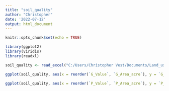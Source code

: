 ```yaml
---
title: "soil_quality"
author: "Christopher"
date: '2022-07-12'
output: html_document
---
```


```r
knitr::opts_chunk$set(echo = TRUE)
```

```r
library(ggplot2)
library(viridis)
library(readxl)

```

```r
soil_quality <- read_excel("C:/Users/Christopher Vest/Documents/Land_use_project/Land_use/Review/Christopher/soil_quality/Soil_Quality_Analysis.xlsx")

```

```r
ggplot(soil_quality, aes(x = reorder(`G_Value`, `G_Area_acre`), y = `G_Area_acre`, fill = `G_Area_acre`)) + geom_bar(stat = "identity") + coord_flip() + theme(legend.position = "none") +     scale_fill_viridis() + labs( title = "Total Acreage by Soil Quality Classification", y = "Acreage", x = "Soil Quality Classification")
```

```r
ggplot(soil_quality, aes(x = reorder(`P_Value`, `P_Area_acre`), y = `P_Area_acre`, fill = `P_Area_acre`)) + geom_bar(stat = "identity") + coord_flip() + theme(legend.position = "none") +     scale_fill_viridis() + labs( title = "Total Acreage by Soil Quality Classification", y = "Acreage", x = "Soil Quality Classification")
```